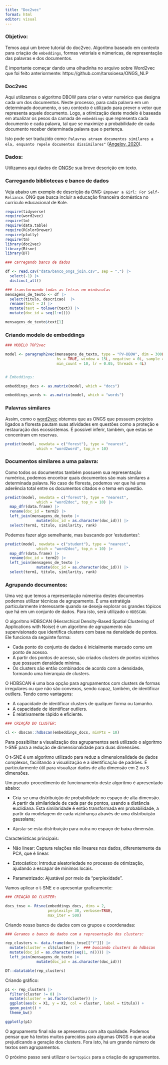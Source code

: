 ```yaml
---
title: "Doc2vec"
format: html
editor: visual
---
```


### Objetivo:

Temos aqui um breve tutorial do doc2vec. Algoritmo baseado em contexto para criaçào de `embeddings`, formas vetoriais e númericas, de representação das palavras e dos documentos.

É importante começar dando uma olhadinha no arquivo sobre Word2vec que foi feito anteriormente: https://github.com/tarssioesa/ONGS_NLP

### Doc2vec

Aqui utilizamos o algoritmo DBOW para criar o vetor numérico que designa cada um dos documentos. Neste processo, para cada palavra em um determinado documento, o seu contexto é utilizado para prever o vetor que representa aquele documento. Logo, a otimização deste modelo é baseada em atualizar os pesos da camada de `embeddings` que representa cada documento e cada palavra, tal que se maximize a probabilidade de cada documento receber determinada palavra que o pertença.

Isto pode ser traduzido como: `Palavras atraem documentos similares a ela, enquanto repele documentos dissimilares"` ([Angelov, 2020](https://arxiv.org/pdf/2008.09470.pdf)).

### Dados:

Utilizamos aqui dados de [ONGS](https://www.globalgiving.org/)e sua breve descrição em texto.

### Carregando bibliotecas e banco de dados

Veja abaixo um exemplo de descrição da ONG: `Empower a Girl: For Self-Reliance`. ONG que busca incluir a educação financeira doméstica no currículo educacional de Kole.

```r

require(tidyverse)
require(word2vec)
require(tm)
require(data.table)
require(RColorBrewer)
require(plotly)
require(tm)
library(doc2vec)
library(Rtsne)
library(DT)

### carregando banco de dados

df <- read.csv("data/banco_ongs_join.csv", sep = ",") |> 
  select(-1) |> 
  distinct_all()

### transformando todas as letras em minúsculas
mensagens_de_texto <- df |> 
  select(titulo, descricao)  |> 
  rename(text = 2) |> 
  mutate(text = tolower(text)) |> 
  mutate(doc_id = seq(1:n()))

mensagens_de_texto$text[1]

```

### Criando modelo de embeddings

```r

### MODELO TOP2vec

model <- paragraph2vec(mensagens_de_texto, type = "PV-DBOW", dim = 300L, iter = 40L,
                       hs = TRUE, window = 15L, negative = 0L, sample = 0.00001,
                       min_count = 10, lr = 0.05, threads = 4L)


# Embeddings: 

embeddings_docs <- as.matrix(model, which = "docs")

embeddings_words <- as.matrix(model, which = "words")

```

### Palavras similares

Assim, como o [word2vec](https://github.com/tarssioesa/ONGS_NLP/blob/main/tutorial_word2vec.qmd) obtemos que as ONGS que possuem projetos ligados a floresta pautam suas atividades em questões como a proteção e restauração dos ecossistemas. É possível inferir, também, que estas se concentram em reservas.

```r

predict(model, newdata = c("forest"), type = "nearest", 
              which = "word2word", top_n = 10)

```

### Documentos similares a uma palavra:

Como todos os documentos também possuem sua representação numérica, podemos encontrar quais documentos são mais similares a determinada palavra. No caso de floresta, podemos ver que há uma aderência total entre os documentos citados e o tema em questão.

```r

predict(model, newdata = c("forest"), type = "nearest", 
              which = "word2doc", top_n = 10) |> 
  map_dfr(data.frame) |> 
  rename(doc_id = term2) |> 
  left_join(mensagens_de_texto |> 
              mutate(doc_id = as.character(doc_id))) |> 
  select(term1, titulo, similarity, rank)

```

Podemos fazer algo semelhante, mas buscando por 'estudantes':

```r

predict(model, newdata = c("student"), type = "nearest", 
              which = "word2doc", top_n = 10) |> 
  map_dfr(data.frame) |> 
  rename(doc_id = term2) |> 
  left_join(mensagens_de_texto |> 
              mutate(doc_id = as.character(doc_id))) |> 
  select(term1, titulo, similarity, rank)

```

### Agrupando documentos:

Uma vez que temos a representação númerica destes documentos podemos utilizar técnicas de agrupamento. É uma estratégia particularmente interessante quando se deseja explorar os grandes tópicos que há em um conjunto de dados. Para isto, será utilizado o `HDBSCAN`.

O algoritmo HDBSCAN (Hierarchical Density-Based Spatial Clustering of Applications with Noise) é um algoritmo de agrupamento não supervisionado que identifica clusters com base na densidade de pontos. Ele funciona da seguinte forma:

-   Cada ponto do conjunto de dados é inicialmente marcado como um ponto de acesso.
-   A partir dos pontos de acesso, são criados clusters de pontos vizinhos que possuem densidade mínima.
-   Os clusters são então combinados de acordo com a densidade, formando uma hierarquia de clusters.

O HDBSCAN é uma boa opção para agrupamentos com clusters de formas irregulares ou que não são convexos, sendo capaz, também, de identificar outliers. Tendo como vantagens:

-   A capacidade de identificar clusters de qualquer forma ou tamanho.
-   A capacidade de identificar outliers.
-   É relativamente rápido e eficiente.

```r

### CRIAÇÃO DO CLUSTER: 

cl <- dbscan::hdbscan(embeddings_docs, minPts = 10)

```

Para possibilitar a visualização dos agrupamentos será utilizado o algoritmo t-SNE para a redução de dimensionalidade para duas dimensões.

O t-SNE é um algoritmo utilizado para reduz a dimensionalidade de dados complexos, facilitando a visualização e a identificação de padrões. É particularmente útil para visualizar dados de alta dimensão em 2 ou 3 dimensões.

Um pseudo-procedimento de funcionamento deste algoritmo é apresentado abaixo:

- Cria-se uma distribuição de probabilidade no espaço de alta dimensão. A partir da similaridade de cada par de pontos, usando a distância euclidiana. Esta similaridade é então transformada em probabilidade, a partir da modelagem de cada vizinhança através de uma distribuição gaussiana;

- Ajusta-se esta distribuição para outra no espaço de baixa dimensão.

Características principais:

- Não linear: Captura relações não lineares nos dados, diferentemente da PCA, que é linear. 

- Estocástico: Introduz aleatoriedade no processo de otimização, ajudando a escapar de mínimos locais. 

- Parametrizado: Ajustável por meio da "perplexidade".

Vamos aplicar o t-SNE e o apresentar graficamente: 

```r

### CRIAÇÃO DO CLUSTER: 

docs_tnse <- Rtsne(embeddings_docs, dims = 2, 
                   perplexity= 30, verbose=TRUE, 
                   max_iter = 500)
```

Criando nosso banco de dados com os grupos e coordenadas: 

```r

### Geramos o banco de dados com a representação dos clusters: 

rep_clusters <- data.frame(docs_tnse[["Y"]]) |> 
  mutate(cluster = cl$cluster) |>  ### buscando clusters do hdbscan
  mutate(doc_id = as.character(seq(1, n()))) |> 
  left_join(mensagens_de_texto |> 
              mutate(doc_id = as.character(doc_id)))

DT::datatable(rep_clusters)

```

Criando gráfico: 

```r

p1 <- rep_clusters |> 
  filter(cluster != 0) |> 
  mutate(cluster = as.factor(cluster)) |> 
  ggplot(aes(x = X1, y = X2, col = cluster, label = titulo)) + 
  geom_point() + 
  theme_bw()

ggplotly(p1)

```

O agrupamento final não se apresentou com alta qualidade. Podemos pensar que há textos muitos parecidos para algumas ONGS o que acaba prejudicando a geração dos clusters. Fora isto, há um grande número de textos sem agrupamentos.

O próximo passo será utilizar o ```bertopics``` para a criação de agrupamentos.


